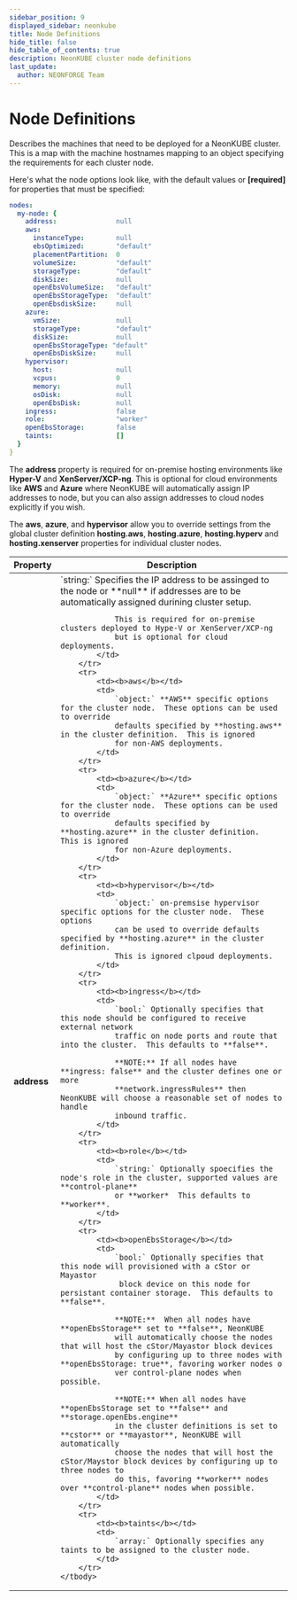 ```yaml
---
sidebar_position: 9
displayed_sidebar: neonkube
title: Node Definitions
hide_title: false
hide_table_of_contents: true
description: NeonKUBE cluster node definitions
last_update:
  author: NEONFORGE Team
---
```



# Node Definitions

Describes the machines that need to be deployed for a NeonKUBE cluster.
This is a map with the machine hostnames mapping to an object specifying
the requirements for each cluster node.

Here's what the node options look like, with the default values
or **[required]** for properties that must be specified:

```yaml
nodes:
  my-node: {
    address:               null
    aws:
      instanceType:        null
      ebsOptimized:        "default"
      placementPartition:  0
      volumeSize:          "default"
      storageType:         "default"
      diskSize:            null
      openEbsVolumeSize:   "default"
      openEbsStorageType:  "default"
      openEbsdiskSize:     null
    azure:
      vmSize:              null
      storageType:         "default"
      diskSize:            null
      openEbsStorageType: "default"
      openEbsDiskSize:     null
    hypervisor:
      host:                null
      vcpus:               0
      memory:              null
      osDisk:              null
      openEbsDisk:         null
    ingress:               false
    role:                  "worker"
    openEbsStorage:        false
    taints:                []
  }
}
```

The **address** property is required for on-premise hosting environments like **Hyper-V**
and **XenServer/XCP-ng**.  This is optional for cloud environments like **AWS** and **Azure**
where NeonKUBE will automatically assign IP addresses to node, but you can also assign
addresses to cloud nodes explicitly if you wish.

The **aws**, **azure**, and **hypervisor** allow you to override settings from the global 
cluster definition **hosting.aws**, **hosting.azure**, **hosting.hyperv** and **hosting.xenserver**
properties for individual cluster nodes.

<table>
    <thead>
        <th>Property</th>
        <th>Description</th>
    </thead>
    <tbody>
        <tr>
            <td><b>address</b></td>
            <td>
                `string:` Specifies the IP address to be assinged to the node or **null** if addresses are
                to be automatically assigned durining cluster setup.

                This is required for on-premise clusters deployed to Hype-V or XenServer/XCP-ng
                but is optional for cloud deployments.
            </td>
        </tr>
        <tr>
            <td><b>aws</b></td>
            <td>
                `object:` **AWS** specific options for the cluster node.  These options can be used to override
                defaults specified by **hosting.aws** in the cluster definition.  This is ignored
                for non-AWS deployments.
            </td>
        </tr>
        <tr>
            <td><b>azure</b></td>
            <td>
                `object:` **Azure** specific options for the cluster node.  These options can be used to override
                defaults specified by **hosting.azure** in the cluster definition.  This is ignored
                for non-Azure deployments.
            </td>
        </tr>
        <tr>
            <td><b>hypervisor</b></td>
            <td>
                `object:` on-premsise hypervisor specific options for the cluster node.  These options 
                can be used to override defaults specified by **hosting.azure** in the cluster definition.
                This is ignored clpoud deployments.
            </td>
        </tr>
        <tr>
            <td><b>ingress</b></td>
            <td>
                `bool:` Optionally specifies that this node should be configured to receive external network
                traffic on node ports and route that into the cluster.  This defaults to **false**.

                **NOTE:** If all nodes have **ingress: false** and the cluster defines one or more 
                **network.ingressRules** then NeonKUBE will choose a reasonable set of nodes to handle
                inbound traffic.
            </td>
        </tr>
        <tr>
            <td><b>role</b></td>
            <td>
                `string:` Optionally spoecifies the node's role in the cluster, supported values are **control-plane**
                or **worker*  This defaults to **worker**.
            </td>
        </tr>
        <tr>
            <td><b>openEbsStorage</b></td>
            <td>
                `bool:` Optionally specifies that this node will provisioned with a cStor or Mayastor
                 block device on this node for persistant container storage.  This defaults to **false**.
                
                **NOTE:**  When all nodes have **openEbsStorage** set to **false**, NeonKUBE 
                will automatically choose the nodes that will host the cStor/Mayastor block devices 
                by configuring up to three nodes with **openEbsStorage: true**, favoring worker nodes o
                ver control-plane nodes when possible.

                **NOTE:** When all nodes have **openEbsStorage set to **false** and **storage.openEbs.engine**
                in the cluster definitions is set to **cstor** or **mayastor**, NeonKUBE will automatically
                choose the nodes that will host the cStor/Maystor block devices by configuring up to three nodes to 
                do this, favoring **worker** nodes over **control-plane** nodes when possible.
            </td>
        </tr>
        <tr>
            <td><b>taints</b></td>
            <td>
                `array:` Optionally specifies any taints to be assigned to the cluster node.
            </td>
        </tr>
    </tbody>
</table>

